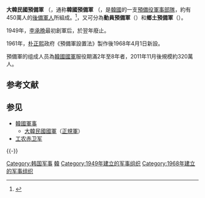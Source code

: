 {{Infobox military unit
|image=  [[File:Flag_of_the_Republic_of_Korea_Reserve_Forces.svg|200px]]
|caption= 大韓民國預備軍旗
|country={{ROK}}
|allegiance={{flagicon|South Korea}} [[韩国人|韩国国民]]（自2011年以来）<ref name=OathChosunIlbo>{{Cite web|url=http://english.chosun.com/site/data/html_dir/2011/04/18/2011041801112.html |title=New Pledge of Allegiance to Reflect Growing Multiculturalism |quote=The military has decided to omit the word 'minjok,' which refers to the Korean race, from the oath of enlistment for officers and soldiers, and replace it with 'the citizen.' The measure reflects the growing number of foreigners who gain Korean citizenship and of children from mixed marriages entering military service. |work=The Chosun Ilbo |date=18 April 2011 |accessdate=20 April 2011 |location=South Korea |deadurl=yes |archiveurl=https://web.archive.org/web/20110420171019/http://english.chosun.com/site/data/html_dir/2011/04/18/2011041801112.html |archivedate=April 20, 2011 }}</ref><ref name=YuriWDoolan2012>{{Cite web|url=https://kb.osu.edu/dspace/bitstream/handle/1811/52015/1/DOOLAN_YURI_Being_Amerasian_in_South_Korea.pdf|page=63|first=Yuri W.|last=Doolan|title=Being Amerasian in South Korea: Purebloodness, Multiculturalism, and Living Alongside the U.S. Military Empire|date=June 2012|publisher=The Ohio State University|accessdate=8 September 2016|archive-date=2016-10-07|archive-url=https://web.archive.org/web/20161007062344/https://kb.osu.edu/dspace/bitstream/handle/1811/52015/1/DOOLAN_YURI_Being_Amerasian_in_South_Korea.pdf|dead-url=no}}</ref><br />[[韩民族|韩民族]]（直到2011年4月修改）<ref name=OathChosunIlbo/><ref name=YuriWDoolan2012/>
|nickname="Yebigun"意为预备役}}
{{Infobox Korean name
|img=
|caption=
|hangul=대한민국 예비군
|hanja=大韓民國 豫備軍
|rr=Daehanminguk Yebigun
|mr=
}}
'''大韓民國預備軍''' （{{Kor|대한민국 예비군|大韓民國 豫備軍|Daehanminguk Yebigun|名=南}}，通称'''韓國預備軍''' （{{Kor|한국 예비군|韓國 豫備軍|Daehanminguk Yebigun|名=南}}，是[[韓國|韓國]]的一支[[預備役|預備役]][[軍事部隊|軍事部隊]]，約有450萬人的[[後備軍人|後備軍人]]所組成。<ref>{{cite journal| author=International Institute for Strategic Studies (IISS)| authorlink=International Institute for Strategic Studies| title=The Military Balance 2015| journal=| volume=| issue=| pages=264–267| publisher=Routledge| date=11 February 2015| language=en| doi= 10.1080/04597222.2015.996334}}</ref>，又可分為'''動員預備軍'''（{{lang|ko|동원예비군}}）和'''鄉土預備軍'''（{{lang|ko|향토예비군}}）。

1949年，[[李承晩|李承晩]]最初創軍后，於翌年廢止。

1961年，[[朴正熙|朴正熙]]政府《預備軍設置法》製作後1968年4月1日新設。

預備軍的组成人员為[[韓國國軍|韓國國軍]]服役期滿2年至8年者，2011年11月後規模約320萬人。

== 参考文献 ==
{{Reflist}}

== 参见 ==
{{Portal box|大韩民国|军事}}
* [[韓國軍事|韓國軍事]]
** [[大韓民國國軍|大韓民國國軍]]（[[正規軍|正規軍]]）
* [[工农赤卫军|工农赤卫军]]

{{-}}
{{韩国主题}}

[[Category:韩国军事|Category:韩国军事]]
[[Category:後備部隊|韓]]
[[Category:1949年建立的军事组织|Category:1949年建立的军事组织]]
[[Category:1968年建立的军事组织|Category:1968年建立的军事组织]]

{{Korea-stub}}